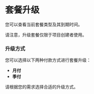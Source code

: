 # 套餐升级

您可以查看当前套餐类型及其到期时间。

请注意，升级套餐仅限于项目创建者使用。

### 升级方式
您可以选择以下两种付款方式进行套餐升级：
- **月付**
- **季付**

请根据您的需求选择合适的升级方式。